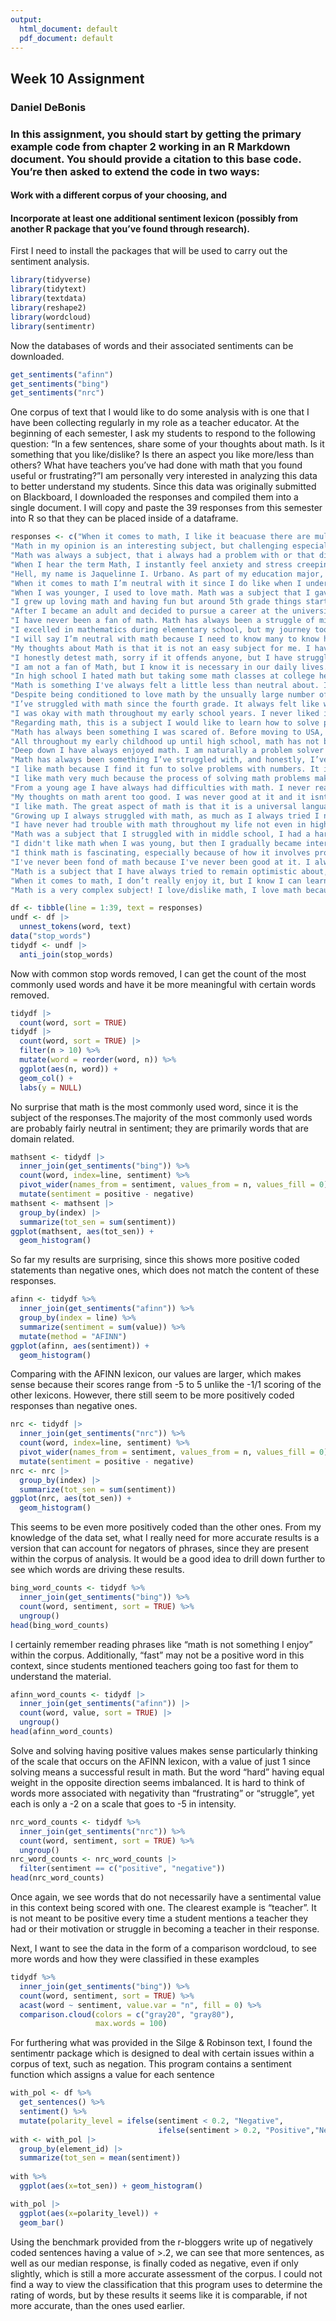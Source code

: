 ---
output:
  html_document: default
  pdf_document: default
---
## Week 10 Assignment
### Daniel DeBonis

### In this assignment, you should start by getting the primary example code from chapter 2 working in an R Markdown document.  You should provide a citation to this base code.  You’re then asked to extend the code in two ways:
#### Work with a different corpus of your choosing, and
#### Incorporate at least one additional sentiment lexicon (possibly from another R package that you’ve found through research).

First I need to install the packages that will be used to carry out the sentiment analysis.
```{r}
library(tidyverse)
library(tidytext)
library(textdata)
library(reshape2)
library(wordcloud)
library(sentimentr)
```

Now the databases of words and their associated sentiments can be downloaded.
```{r}
get_sentiments("afinn")
get_sentiments("bing")
get_sentiments("nrc")

```

One corpus of text that I would like to do some analysis with is one that I have been collecting regularly in my role as a teacher educator. At the beginning of each semester, I ask my students to respond to the following question: "In a few sentences, share some of your thoughts about math. Is it something that you like/dislike? Is there an aspect you like more/less than others? What have teachers you've had done with math that you found useful or frustrating?"I am personally very interested in analyzing this data to better understand my students. Since this data was originally submitted on Blackboard, I downloaded the responses and compiled them into a single document. I will copy and paste the 39 responses from this semester into R so that they can be placed inside of a dataframe.

```{r echo=FALSE}
responses <- c("When it comes to math, I like it beacuase there are muliple ways to solve a problem. For the most part as long as you understand the formula your answer will be correct. With this subject you have to be on top of it. If you miss a lesson you will be behind as it builds on from the prior lesson. Something I found useful is when the teacher goes step by step with a problem. Like breaking it down and do a check. Something I found fustrating is when the teacher rushes or dont go back to the problem also if the teacher has an accent they are not taking into consideration thhat some student may not understand.",
"Math in my opinion is an interesting subject, but challenging especially for myself. I am good with basic math and making math fun, however once letters are added into the equation and formula's I become easily discouraged. Math is definetly something that needs to be practiced, and step by step explainined, as we know once you miss one step in math it can completely throw off the correct answer. I have not had the best of luck with encouraging teachers whom made math or taught math in a useful way, most of my experiences were student to desk while i show you how to do the problem approaches and teaching styles, which is definetly something that I would consider frustrating.",
"Math was always a subject, that i always had a problem with or that didn't click with me. But after being reintroduce to it, I'm starting to see in different ways on how I use math on a daily. Basic math I'm okay with, when it comes to some equation problems I understand. But fractions long division, the new way to multiple is hard for me to understand. One professor showed me 3 different ways i was able to solve a math problem which was helpful although it don't work for every single math problem.",
"When I hear the term Math, I instantly feel anxiety and stress creeping up on me. Math is and never was my strongest subject in all throughout my schooling. Therefore. me and math do not get along.. I can probably say its my worst nightmare LOL!. However, there are some topics that I do enjoy. One of them being Order Of Operations which I find really fun. As for past math teachers that I have had in my early years, the one thing that they did that was helpful was the use of visuals when it came to solving certain problems. I am a visual learner so I learn <em>BEST</em> when images, graphs and hands on materials are involved",
"Hell, my name is Jaquelinne I. Urbano. As part of my education major, I am required to take math courses. I believe that math is interesting and is everywhere we look, not just with numbers and shapes. However, personally, math has been a subject that I have struggled to comprehend since elementary school. I lived in a low income household with parents who did not speak english, therefore they were not able to help me with assignments. During my start of college in 2017, I began to understand some of the basic math concepts but that ony lasted for a short while. The more the semester progressed, the diffcult it was for me to understand a topic. Unfortunately, most of the math courses I took at the time such as algebra, calculus, mathematical physics, statistics and geometry were all courses that I did very poorly on. At the time my major was in occupational therapy and in order to be in the program I had to pass all entry exams , one of that being all math subjects and that was the only exam that I did not do well on. If I were to pick a topic that I do like is absolute value and number theory and my least favorite is fractions and measurement. In my personal experience most of my math teachers made me feel like I was not intelligent because I had difficulty comprehending simple math problems, and as a result I did not have any positive experience in the subject. I am always willing to be better myself and learn and I am looking forward to learn as much as possible in this course.",
"When it comes to math I’m neutral with it since I do like when I understand but when I don’t I have to be with a person that can teach me slowly step by step and have patience since I am a bit slow to understand math, but I’ll begin understanding it eventually. In algebra, patterns, finding the x and finding the area have been what I’m understanding very well and is something I’ll be able to do easily. In my last class here in Brooklyn college my teacher gave us such an in depth explanation and it was clear which didn’t frustrate me in understanding.", 
"When I was younger, I used to love math. Math was a subject that I gave little to no thought about because it was so natural to me. As I got older and my attention span began to change, it became more difficult for me. It's all a mindset thing because if I go into a math class/problem with fear, I get anxious. I sometimes avoid it but it always creeps back up. Either way, I'm optimistic and determined about passing and understanding the material in this class no matter what comes my way.",
"I grew up loving math and having fun but around 5th grade things started getting harder and harder and I felt left behind in a sense . I enjoyed the concept of algebra and fractions but it’s like I would do all this work and my final answer would be wrong it was very discouraging. I had about 3 good math teachers in my life and they were good because they can tell I didnt understand so they were patient with me . I will say this when I did try and got an answer right it felt like the most rewarding thing . No other subject could compare . I hope this semester brings a revelation like never before I’m ready to try harder again .",
"After I became an adult and decided to pursue a career at the university level, math became a big challenge for me. Among the obstacles I face are my short memory and the language barrier. However, I understand and believe that math is a very essential part of life and education. In other math courses I have taken, the same obstacles have always been present. However, I believe in perseverance and the effort that is put in when you want to achieve goals. I think that each professor has his or her style of teaching, but the ones I have had do not all have the skill in the art of teaching. A useful strategy of one teacher was the tutorials based on topics that the students did not understand.",
"I have never been a fan of math. Math has always been a struggle of mine ever since I was young. I am not happy at all about taking this class. I have to take this class because its required. Some teachers have done group work which helps working together in math. I work best in group work. Another thing teachers have done is make review sheets that seem to help me in math classes. Having that structure truly helps me know what I need to focus on.", 
"I excelled in mathematics during elementary school, but my journey took a turn when I dropped out of high school due to economic challenges. After returning to my studies, I faced new and complex math concepts that proved to be quite challenging. However, I adapted and persevered. I enjoy expanding and simplifying long equations, although I find linear and quadratic equations in algebra to be somewhat frustrating. Nevertheless, I remain committed to learning as much as I can to succeed in my class.",
"I will say I’m neutral with math because I need to know many to know how to calculate the discount when I do my shopping, so I think this is a part that like because I could calculate how much it cost after the discount. Something that my teacher have done with math that I found useful it was she have teacher me how to calculate the discount and I feel like that was very helpful",
"My thoughts about Math is that it is not an easy subject for me. I have always struggled with Math. I think Math is challenging because there are so many rules and Math has it's own different language. I dislike Math. I do like certain topics in Math such as geometry. I like learning about the different kinds of angles. I don't like to solve word problems. Teachers I had previously have went a little too fast teaching the topics and that was frustrating for me.",
"I honestly detest math, sorry if it offends anyone, but I have struggled with it every since elementary. My strengths are reading and writing. The only thing I like about math is probably algebra, and that is only because I understand it. Word problems always give me a hard time because I am a bit dyslexic and so I have to practice extra hard with those. Anything past algebra frustrates me because I will never have to use it.",
"I am not a fan of Math, but I know it is necessary in our daily lives. Math is also a requirement for my double major, which is Early childhood Education and special Education. I find some areas of Math so frustrating like Geometry, Statistics, Calculus etc. The last time I remember taking a Math course was at the beginning of the semester at Brooklyn College which was 2 years ago. I had to take Algebra Precalculus, but I did not enjoy it since it had been years of not taking a math course. Nevertheless, I am looking forward to learning different methods of problem-solving. I am looking forward to learning all the techniques needed to pass the Math Certification Exam.",
"In high school I hated math but taking some math classes at college helped me realize that I can enjoy math. The time when I get frustrated at math is when I don't understand how to do a certain problem and I have to deal with it so many times, but when I understand it I enjoy the process of solving the problem. An aspect that I don’t like about math is when I need to memorize a formula for a problem, there are a lot of formulas and sometimes I get confused about where and when to use them. Some teachers had made my learning difficult because for me it was hard to understand their teaching, they used to teach fast and not explain every single step they were doing, sometimes I just felt that they were solving the problem for themselves and not teaching their students. Because of this situation, I used to get frustrated but after class when I had to solve a problem I used YouTube videos watching those videos helped me a lot because it was slow teaching and step-by-step and if the first time I didn’t get it I could rewatched the video.",
"Math is something I've always felt a little less than neutral about. I tend to not like math because it is something I always struggle with, even though I understand it well in class. I'm pretty studious, so I will take notes, ask qiestions, and do alright on homework assignments, but I struggle when it comes to tests. For some reason math exams are much harder for me. I guess the aspect I like about math is that once you know what to do, the steps come naturally and flow into each other pretty well (it's just the starting parts that usually trip me up). I think I learn best when steps are explained in a few ways. I had a professor who, when I asked a questions about the steps, just explained them in the same way over and over instead of using diffeent words to explain the concepts. I don't think I'll struggle too much in this class, as like I said I'm pretty studious, but I'll try my best regardless!",
"Despite being conditioned to love math by the unsually large number of math professors/doers in my family, I actually really enjoy math and the way that there is a method or specific way of doing things. Following a series of formulas and steps and calculations makes me feel like im training my brain like any other muscle. I feel like I'm well versed and strong in most areas of math and itching to do more math calculations as (I feel) I've done little to none in my degree so far. However, high school honors geometry and I were not the best of friends, though I'm sure I'll follow easily with the basics. My only frustrations with teachers were when they a) were just not very comfortable/good with teaching topics or b) did not try to explain why and only explained that this is the way to do things and that's it. I'm excited to be taking this class!",
"I’ve struggled with math since the fourth grade. It always felt like we were being rushed through topics without enough time to fully understand them, and that made it frustrating. I don’t think I ever got the right support or scaffolding, so math started to feel overwhelming and stressful. Even now, I still get anxious about it. If there’s one thing I dislike most, it’s when teachers move too fast or assume everyone understands without checking in. I’ve found it helpful when teachers take the time to break things down step by step and let students practice at their own pace. But when they just teach it quickly and expect everyone to keep up, it makes it even harder. I also struggle when teachers explain something in only one way because if I don’t get it the first time, I feel lost. I think math would have been easier for me if there had been more patience, different ways of explaining things, and time to absorb the material.",
"I was okay with math throughout my early school years. I never liked it as a subject, so I don't have much memory about it in particular. However, learning math became more enjoyable for me when I started college. I was in a program that offered free tutoring for math, so I signed up, and it made math so much easier for me. The teacher explained it to me in a way that allowed me to carry those skills to solve other problems more smoothly. Algebra is what I enjoy the most. Working with variables, equations, or expressions makes sense to me. However, geometry is my weak spot. That subject takes me a while to understand, especially when it involves perimeters, area, or volume.",
"Regarding math, this is a subject I would like to learn how to solve problems faster when it comes to finding out percentages when walking into a sale or taking out taxes in a pay check. A major dislike in math is solving word problems or fractions. I remeber a high school pre-calculus teacher used to be able to explain how to create and solve equations and he made it fun and challenging.",
"Math has always been something I was scared of. Before moving to USA, I remember always having strict and mean math teachers. Especially one of them would yell at students when we got something wrong. Also, they liked to call us to come up to the chalkboard and write our answers to the whole class. And if we got it wrong, she used to shame us in front of the entire class. Since then, I have been scared of math. Once I moved to New York, my teachers changed, and the math difficulty also changed. I started loving math, especially geometry. I remember sitting in the back of the class, and my teachers always checked on me because they knew that I would do work for someone else or they would copy me. I loved to use different formulas and solve things in geometry class. Now that I'm in college, I have mixed feelings about math. I enjoy taking math classes in some parts, but in others, I feel pressured to know much more information than I do. Since we are much older and have more education, we should know a lot more math, but in reality, I forget everything once the class is over, so I have just a basic knowledge and understanding of math that I have to remind myself of.",
"All throughout my early childhood up until high school, math has not been my favorite subject. I used to struggle greatly with math and would have difficulty predicting what kind of strategies to use for different kinds of questions. As I have gotten older, I have become more aware of what formulas to use and have gained more confidence in my math abilities. I enjoy algebra more so than other math aspects such as geometry. In the past teachers have created acronyms for different strategies that I have found useful when determining how to solve different problems.",
"Deep down I have always enjoyed math. I am naturally a problem solver and someone who looks for pathways--that is to say, I try to understand every element of a situation or experience, logically and emotionally; these qualities seem to align with mathematics, and would suggest that math is something that would make sense to me. However, somewhere along my academic career, I found that not to be the case; math became confusing, and I think my difficulties/negative feelings toward math began somewhere in high school when we started calculus. My organizational skills and continous studying had been more than sufficient for other mathematics courses, but calculus never made sense to me. The deeper we got into concepts, the more I fell behind. I would like to think the teacher was a good teacher, and I should have been more proactive to inform her of my difficulties. However, I will note that she was a very European mathematics-style educator, who had liked for problems and tasks to be completed her way. This was an added difficulty because it involved learning the basics the way she preffered as well. I think teachers who are open to exploring problem solving with students are able to provide their students with much freer understanding of mathematics; that is to say, when teachers can allow and support students in figuring out a problem successfully (even in their own way), the pressures of not understanding mathematics are minimized and math can become more enjoyable.",
"Math has always been something I’ve struggled with, and honestly, I’ve never liked it. Since I was a kid, it just hasn’t clicked for me, no matter how hard I tried. I’ve spent years trying to understand it, but it still feels confusing and overwhelming. I guess for some people, math just makes sense, but for me, it never has. Many teachers ive had through the years, moved through the material so quickly that I couldn’t keep up, which made things worse. Very few teachers, especially some in elementary school would sit with me and break the problem into smaller steps but as I got older that wasnt possible and I was just told to study harder or find a tutor. I have nothing against math and math teachers but math has just never been my strong suit.",
"I like math because I find it fun to solve problems with numbers. It is satisfying to work through a problem and find the correct answer. My favorite part of math is algebra, as well as solving physics problems. I enjoy using formulas to solve different types of equations because it feels like solving a puzzle. One thing that has helped me in math is when teachers explain concepts step by step and give plenty of practice problems. It is useful when they show real-life applications of math, especially in physics, because it helps me understand why math is important. However, it can be frustrating when teachers move too fast or don’t explain the logic behind formulas. Overall, I enjoy math because it is both logical and challenging.",
"I like math very much because the process of solving math problems makes me feel confident. I have met teachers who are very patient in explaining things and helped me a lot, which made me interested in math. I have also met teachers who don't like to explain why and just tell me the correct answer.",
"From a young age I have always had difficulties with math. I never really liked math and it was very confusing as it can be hard for me to remember formulas and patterns. Fractions and decimals can be a struggle. I have noticed I can pick up strategies better if I write out steps on how to solve a problem. After reviewing the steps it makes it easier. One professor that I had a few semester ago for 1401 helped me get through many struggles by breaking things down and also showing a variety of ways to solve the problem. If there was one that I just could not figure out, I had another option that made it flow a little smoother. I have had other teachers that did not take the time to explain things and I always felt as if I were never going to get it right.",
"My thoughts on math arent too good. I was never good at it and it isnt something I am the biggest fan of throughout my life. I am not bad at multiplying or dividing but anything other then the basic math skills, I am not good at at all. If I practice and have help in better understanding the topics i will be better at understanding it. I feel that my teacher always used to tell me what to do, nit really explain it and then give us a test and that was it. We werent allowed to do corrections or anything it was always a test after a new topic, which frustrated me becasue I wasnt picking up anything from it.",
"I like math. The great aspect of math is that it is a universal language and you can use numbers to express complex ideas in a simple way. What I don't like is having to memorize equations. When I was a kid, what I didn't like was having to memorize equations without understanding the problem you had to solve. I didn't think that was solving the problem.",
"Growing up I always struggled with math, as much as I always tried I never really seemed to understand it. One of the the math subjects that I enjoyed was when learning about graphs/ bar graphs/ line graphs. One of the math subjects that I didn’t really enjoy doing was the math equations at the beginning it sounds easy but as I would start doing them I would start to get lost. Some of the math teachers that I had sometimes made math easier by doing the instructions step by steps. Something that some of my math teachers did that would be frustrating was sometimes just going on with the topic and not further explaining the problems.",
"I have never had trouble with math throughout my life not even in high school, however, it has been a few years since I have had any practice so I am sure I will be relearning some concepts. I like math because there is a straightforward way to solve a problem and there is usually one right answer. I like that there are different ways to go about solving math problems but everyone should get the same answer. My math teachers always did examples of how to solve a type of question so I would have their example as a reference which I found extremely useful.",
"Math was a subject that I struggled with in middle school, I had a hard time remembering steps to solve a problem and forgetting formulas. I disliked math because it was not my strongest subject. However, in high school, I became more open to learning and understanding math. I took Math 1006 at Brooklyn College in the winter, which was really challenging, but I pushed myself to do my best and learn it again after a long period. I'd like to push myself to learn math and make it a subject I'm comfortable with. I enjoyed some aspects of algebra, such as distributive property, simplifying algebraic expressions, and solving quadratic equations. Teachers have made it important to clearly explain how to find an answer, using visual explanations and presenting different approaches has been useful.",
"I didn't like math when I was young, but then I gradually became interested in it. When I was a kid, I always found math especially difficult because my logical thinking skills were not good and I couldn't remember those formulas. My math teacher at that time let us read books to learn those math concepts by ourselves. In class, he only explained the most difficult questions. And the whole learning process was very fast paced. So I always felt sad and frustrated when I was doing my math homework. I could say that math made me feel like I was a stupid person.</p><p>When I came to the U.S., the math in high school was the same as what I had learned in middle school in China. And my math teacher at that time was a very patient person who would always explain every step in detail. In this way, I began to understand a lot of math knowledge that I was not able to understand at one time. After that, I began to enjoy the process of solving problems, and I felt the sense of accomplishment that solving math problems brought me.</p><p>This kind of experience also made me more aware of how teachers should help their students when teaching them math. I don't want my students to feel as helpless and self-doubting about math as I did when I was a child.",
"I think math is fascinating, especially because of how it involves problem solving and logical thinking. I enjoy the structure and patterns, particularly in algebra and geometry. Sometimes, though, I find that math can feel a bit rigid, which can make it harder to be creative or see real world connections. Teachers who made math engaging by connecting concepts to everyday situations or hands on activities made a big impact. On the other hand, when math felt like just memorization without context, it was much less enjoyable and I begin to feel like I can't do it and as if its gibberish.",
"I've never been fond of math because I've never been good at it. I always had issues understanding it, and the people who taught me often had very low patience, which made learning even harder. One of the most frustrating things teachers would do was calling on me when I didn’t know the answer and expecting me to solve the problem when I wasn’t sure what to do. That kind of pressure made math feel more stressful rather than helping me learn. If I had to choose, I’d say I like real-life applications of math more because they feel more practical and easier to understand, whereas complex problem-solving and abstract concepts are the aspects I struggle with the most",
"Math is a subject that I have always tried to remain optimistic about, after learning from Kindergarten through college. Some aspects that I do enjoy are step-by-step guides of a problem, as this always helps me to learn calmly while understanding each step to find the solution. More general topics that I enjoy and look forward to reviewing within this course are “Whole Numbers and Operations”, “Fractions, Ratios, & Proportions”, “Decimals & Percent”, and a few others that I feel confident to review and learn more from this semester. Some topics I don’t necessarily enjoy are Algebraic Thinking and Real numbers, but I am still staying positively optimistic and look forward to learning more as well. Some things my previous teachers have done when teaching math that I have found useful is how many have provided step-by-step visuals of how to solve a problem with examples, how to find the solution, and would integrate “Check My Work” that would allow both my peers and I to visually see how we can check our work to make sure we have found the correct solution. One thing I do truly find frustrating was experiencing some of my previous teachers review lessons at a very fast pace level, especially if we were running behind on coursework. I become more flustered during lesson reviews when it becomes fast-paced as I am trying my best to focus on the explanation of each example and review through the steps. Furthermore, I am looking forward to reviewing and learning more throughout this course as I build on my strengths while improving in areas that will challenge me.",
"When it comes to math, I don’t really enjoy it, but I know I can learn it when I put in the effort. I can memorize formulas, solve problems, and understand concepts with no problem, but it feels more like a chore than something I genuinely like. I prefer math topics with clear, step-by-step processes, like solving equations, because of the structured methods that I can follow. However, when it comes to more abstract topics, like complex word problems, I find them a bit more frustrating and harder to connect to real-life situations. Something that helps me when it comes to learning math,  is when teachers take the time to explain concepts in multiple ways. For example, breaking problems down into smaller, manageable steps, and providing plenty of examples that show how and why a method works. Being able to see the reasoning behind a concept makes it easier for me to understand rather than just memorizing formulas without context. I also do better when I can practice with similar problems and get step-by-step guidance before trying to solve them on my own.",
"Math is a very complex subject! I love/dislike math, I love math because it helped me get my current jobs in pharmacy and Starbucks, like for example being a cashier and calculating prescriptions and insulins, etc. There are aspects I love for example pemdas and linear equations, graphing and diagrams! I really do not like geometry. My teachers made math fun at times by creating useful memory codes or ways to remember formulas. I like math at times because it's so useful in everyday life! I also like to read problem questions and try to break the problem question down because it's like investigating and trying to discover the answer. Math is also important because we are able to help teach younger generations to learn and grow and have careers! Without math, there won't be cars, houses, bridges, etc because it all requires math and different key aspects of math!")
```

```{r}
df <- tibble(line = 1:39, text = responses)
undf <- df |>
  unnest_tokens(word, text)
data("stop_words")
tidydf <- undf |>
  anti_join(stop_words)
```

Now with common stop words removed, I can get the count of the most commonly used words and have it be more meaningful with certain words removed.
```{r}
tidydf |>
  count(word, sort = TRUE)
tidydf |>
  count(word, sort = TRUE) |>
  filter(n > 10) %>%
  mutate(word = reorder(word, n)) %>%
  ggplot(aes(n, word)) +
  geom_col() +
  labs(y = NULL)
```

No surprise that math is the most commonly used word, since it is the subject of the responses.The majority of the most commonly used words are probably fairly neutral in sentiment; they are primarily words that are domain related.
```{r}
mathsent <- tidydf |>
  inner_join(get_sentiments("bing")) %>%
  count(word, index=line, sentiment) %>%
  pivot_wider(names_from = sentiment, values_from = n, values_fill = 0) %>% 
  mutate(sentiment = positive - negative)
mathsent <- mathsent |>
  group_by(index) |>
  summarize(tot_sen = sum(sentiment))
ggplot(mathsent, aes(tot_sen)) +
  geom_histogram()
```

So far my results are surprising, since this shows more positive coded statements than negative ones, which does not match the content of these responses. 

```{r}
afinn <- tidydf %>% 
  inner_join(get_sentiments("afinn")) %>% 
  group_by(index = line) %>% 
  summarize(sentiment = sum(value)) %>% 
  mutate(method = "AFINN")
ggplot(afinn, aes(sentiment)) +
  geom_histogram()
```

Comparing with the AFINN lexicon, our values are larger, which makes sense because their scores range from -5 to 5 unlike the -1/1 scoring of the other lexicons. However, there still seem to be more positively coded responses than negative ones. 

```{r}
nrc <- tidydf |>
  inner_join(get_sentiments("nrc")) %>%
  count(word, index=line, sentiment) %>%
  pivot_wider(names_from = sentiment, values_from = n, values_fill = 0) %>% 
  mutate(sentiment = positive - negative)
nrc <- nrc |>
  group_by(index) |>
  summarize(tot_sen = sum(sentiment))
ggplot(nrc, aes(tot_sen)) +
  geom_histogram()
```

This seems to be even more positively coded than the other ones. From my knowledge of the data set, what I really need for more accurate results is a version that can account for negators of phrases, since they are present within the corpus of analysis. It would be a good idea to drill down further to see which words are driving these results. 
```{r}
bing_word_counts <- tidydf %>%
  inner_join(get_sentiments("bing")) %>%
  count(word, sentiment, sort = TRUE) %>%
  ungroup()
head(bing_word_counts)
```

I certainly remember reading phrases like "math is not something I enjoy" within the corpus. Additionally, "fast" may not be a positive word in this context, since students mentioned teachers going too fast for them to understand the material. 

```{r}
afinn_word_counts <- tidydf |>
  inner_join(get_sentiments("afinn")) |>
  count(word, value, sort = TRUE) |>
  ungroup()
head(afinn_word_counts)
```

Solve and solving having positive values makes sense particularly thinking of the scale that occurs on the AFINN lexicon, with a value of just 1 since solving means a successful result in math. But the word "hard" having equal weight in the opposite direction seems imbalanced. It is hard to think of words more associated with negativity than "frustrating" or "struggle", yet each is only a -2 on a scale that goes to -5 in intensity. 

```{r}
nrc_word_counts <- tidydf %>%
  inner_join(get_sentiments("nrc")) %>%
  count(word, sentiment, sort = TRUE) %>%
  ungroup()
nrc_word_counts <- nrc_word_counts |>
  filter(sentiment == c("positive", "negative"))
head(nrc_word_counts)
```

Once again, we see words that do not necessarily have a sentimental value in this context being scored with one. The clearest example is "teacher". It is not meant to be positive every time a student mentions a teacher they had or their motivation or struggle in becoming a teacher in their response. 

Next, I want to see the data in the form of a comparison wordcloud, to see more words and how they were classified in these examples
```{r}
tidydf %>%
  inner_join(get_sentiments("bing")) %>%
  count(word, sentiment, sort = TRUE) %>%
  acast(word ~ sentiment, value.var = "n", fill = 0) %>%
  comparison.cloud(colors = c("gray20", "gray80"),
                   max.words = 100)
```

For furthering what was provided in the Silge & Robinson text, I found the sentimentr package which is designed to deal with certain issues within a corpus of text, such as negation. This program contains a sentiment function which assigns a value for each sentence

```{r}
with_pol <- df %>% 
  get_sentences() %>% 
  sentiment() %>% 
  mutate(polarity_level = ifelse(sentiment < 0.2, "Negative",
                                 ifelse(sentiment > 0.2, "Positive","Neutral")))
with <- with_pol |>
  group_by(element_id) |>
  summarize(tot_sen = mean(sentiment))
  
with %>% 
  ggplot(aes(x=tot_sen)) + geom_histogram()
```

```{r}
with_pol |>
  ggplot(aes(x=polarity_level)) +
  geom_bar()
```

Using the benchmark provided from the r-bloggers write up of negatively coded sentences having a value of >.2, we can see that more sentences, as well as our median response, is finally coded as negative, even if only slightly, which is still a more accurate assessment of the corpus. I could not find a way to view the classification that this program uses to determine the rating of words, but by these results it seems like it is comparable, if not more accurate, than the ones used earlier.